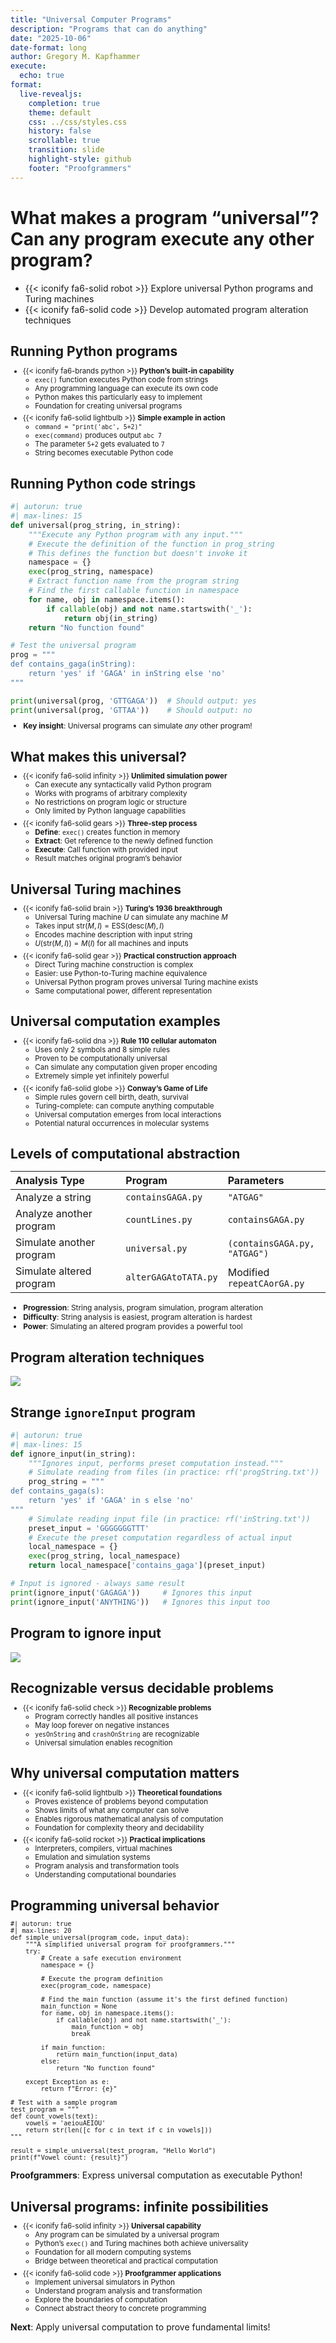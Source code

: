 ```yaml
---
title: "Universal Computer Programs"
description: "Programs that can do anything"
date: "2025-10-06"
date-format: long
author: Gregory M. Kapfhammer
execute:
  echo: true
format:
  live-revealjs:
    completion: true
    theme: default
    css: ../css/styles.css
    history: false
    scrollable: true
    transition: slide
    highlight-style: github
    footer: "Proofgrammers"
---
```


# What makes a program "universal"? Can any program execute any other program?

::: fragment

- {{< iconify fa6-solid robot >}} Explore universal Python programs and Turing machines
- {{< iconify fa6-solid code >}} Develop automated program alteration techniques

:::

## Running Python programs

::: {.incremental style="margin-top: -0.5em; font-size: 0.825em;"} 

- {{< iconify fa6-brands python >}} **Python's built-in capability**
    - `exec()` function executes Python code from strings
    - Any programming language can execute its own code
    - Python makes this particularly easy to implement
    - Foundation for creating universal programs

:::

::: {.incremental style="margin-top: -0.5em; font-size: 0.825em;"}

- {{< iconify fa6-solid lightbulb >}} **Simple example in action**
    - `command = "print('abc', 5+2)"`
    - `exec(command)` produces output `abc 7`
    - The parameter `5+2` gets evaluated to `7`
    - String becomes executable Python code

:::

## Running Python code strings

```python
#| autorun: true
#| max-lines: 15
def universal(prog_string, in_string):
    """Execute any Python program with any input."""
    # Execute the definition of the function in prog_string
    # This defines the function but doesn't invoke it
    namespace = {}
    exec(prog_string, namespace)
    # Extract function name from the program string
    # Find the first callable function in namespace
    for name, obj in namespace.items():
        if callable(obj) and not name.startswith('_'):
            return obj(in_string)
    return "No function found"

# Test the universal program
prog = """
def contains_gaga(inString):
    return 'yes' if 'GAGA' in inString else 'no'
"""

print(universal(prog, 'GTTGAGA'))  # Should output: yes
print(universal(prog, 'GTTAA'))    # Should output: no
```

::: {.fragment .fade style="margin-top: -0.35em; font-size: 0.85em;"}

- **Key insight**: Universal programs can simulate *any* other program!

:::

## What makes this universal?

::: {.incremental style="margin-top: -0.5em; font-size: 0.825em;"} 

- {{< iconify fa6-solid infinity >}} **Unlimited simulation power**
    - Can execute any syntactically valid Python program
    - Works with programs of arbitrary complexity
    - No restrictions on program logic or structure
    - Only limited by Python language capabilities

:::

::: {.incremental style="margin-top: -0.5em; font-size: 0.825em;"}

- {{< iconify fa6-solid gears >}} **Three-step process**
    - **Define**: `exec()` creates function in memory
    - **Extract**: Get reference to the newly defined function  
    - **Execute**: Call function with provided input
    - Result matches original program's behavior

:::

## Universal Turing machines

::: {.incremental style="margin-top: -0.5em; font-size: 0.825em;"} 

- {{< iconify fa6-solid brain >}} **Turing's 1936 breakthrough**
    - Universal Turing machine $U$ can simulate any machine $M$
    - Takes input $\text{str}(M, I) = \text{ESS}(\text{desc}(M), I)$
    - Encodes machine description with input string
    - $U(\text{str}(M, I)) = M(I)$ for all machines and inputs

:::

::: {.incremental style="margin-top: -0.5em; font-size: 0.825em;"}

- {{< iconify fa6-solid gear >}} **Practical construction approach**
    - Direct Turing machine construction is complex
    - Easier: use Python-to-Turing machine equivalence
    - Universal Python program proves universal Turing machine exists
    - Same computational power, different representation

:::

## Universal computation examples

::: {.incremental style="margin-top: -0.5em; font-size: 0.825em;"} 

- {{< iconify fa6-solid dna >}} **Rule 110 cellular automaton**
    - Uses only 2 symbols and 8 simple rules
    - Proven to be computationally universal
    - Can simulate any computation given proper encoding
    - Extremely simple yet infinitely powerful

:::

::: {.incremental style="margin-top: -0.5em; font-size: 0.825em;"}

- {{< iconify fa6-solid globe >}} **Conway's Game of Life**
    - Simple rules govern cell birth, death, survival
    - Turing-complete: can compute anything computable
    - Universal computation emerges from local interactions
    - Potential natural occurrences in molecular systems

:::

## Levels of computational abstraction

::: {.fragment style="margin-top: -0.2em; font-size: 0.85em;"}


| **Analysis Type** | **Program** | **Parameters** |
|:------------------|:------------|:---------------|
| Analyze a string | `containsGAGA.py` | `"ATGAG"` |
| Analyze another program | `countLines.py` | `containsGAGA.py` |
| Simulate another program | `universal.py` | `(containsGAGA.py, "ATGAG")` |
| Simulate altered program | `alterGAGAtoTATA.py` | Modified `repeatCAorGA.py` |


:::

::: {.fragment .fade style="font-size: 0.85em;"}

- **Progression**: String analysis, program simulation, program alteration
- **Difficulty**: String analysis is easiest, program alteration is hardest
- **Power**: Simulating an altered program provides a powerful tool

:::

## Program alteration techniques

![](06-universal-programs_5.png)

## Strange `ignoreInput` program

```python
#| autorun: true
#| max-lines: 15
def ignore_input(in_string):
    """Ignores input, performs preset computation instead."""
    # Simulate reading from files (in practice: rf('progString.txt'))
    prog_string = """
def contains_gaga(s):
    return 'yes' if 'GAGA' in s else 'no'
"""
    # Simulate reading input file (in practice: rf('inString.txt'))
    preset_input = 'GGGGGGGTTT'
    # Execute the preset computation regardless of actual input
    local_namespace = {}
    exec(prog_string, local_namespace)
    return local_namespace['contains_gaga'](preset_input)

# Input is ignored - always same result
print(ignore_input('GAGAGA'))     # Ignores this input
print(ignore_input('ANYTHING'))   # Ignores this input too
```

## Program to ignore input

![](06-universal-programs_8.png)

## Recognizable versus decidable problems

::: {.incremental style="margin-top: -0.5em; font-size: 0.825em;"} 

- {{< iconify fa6-solid check >}} **Recognizable problems**
    - Program correctly handles all positive instances
    - May loop forever on negative instances
    - `yesOnString` and `crashOnString` are recognizable
    - Universal simulation enables recognition

:::

## Why universal computation matters

::: {.incremental style="margin-top: -0.5em; font-size: 0.825em;"} 

- {{< iconify fa6-solid lightbulb >}} **Theoretical foundations**
    - Proves existence of problems beyond computation
    - Shows limits of what any computer can solve
    - Enables rigorous mathematical analysis of computation
    - Foundation for complexity theory and decidability

:::

::: {.incremental style="margin-top: -0.5em; font-size: 0.825em;"}

- {{< iconify fa6-solid rocket >}} **Practical implications**
    - Interpreters, compilers, virtual machines
    - Emulation and simulation systems
    - Program analysis and transformation tools
    - Understanding computational boundaries

:::

## Programming universal behavior

::: {.fragment style="margin-top: -0.5em; font-size: 0.85em;"}

```pyodide
#| autorun: true
#| max-lines: 20
def simple_universal(program_code, input_data):
    """A simplified universal program for proofgrammers."""
    try:
        # Create a safe execution environment
        namespace = {}
        
        # Execute the program definition
        exec(program_code, namespace)
        
        # Find the main function (assume it's the first defined function)
        main_function = None
        for name, obj in namespace.items():
            if callable(obj) and not name.startswith('_'):
                main_function = obj
                break
        
        if main_function:
            return main_function(input_data)
        else:
            return "No function found"
            
    except Exception as e:
        return f"Error: {e}"

# Test with a sample program
test_program = """
def count_vowels(text):
    vowels = 'aeiouAEIOU'
    return str(len([c for c in text if c in vowels]))
"""

result = simple_universal(test_program, "Hello World")
print(f"Vowel count: {result}")
```

:::

::: {.fragment .fade .boxed-content style="font-size: 1.0em;"}
**Proofgrammers**: Express universal computation as executable Python!
:::

## Universal programs: infinite possibilities

::: {.incremental style="margin-top: -0.5em; font-size: 0.825em;"} 

- {{< iconify fa6-solid infinity >}} **Universal capability**
    - Any program can be simulated by a universal program
    - Python's `exec()` and Turing machines both achieve universality
    - Foundation for all modern computing systems
    - Bridge between theoretical and practical computation

:::

::: {.incremental style="margin-top: -0.5em; font-size: 0.825em;"}

- {{< iconify fa6-solid code >}} **Proofgrammer applications**
    - Implement universal simulators in Python
    - Understand program analysis and transformation
    - Explore the boundaries of computation
    - Connect abstract theory to concrete programming

:::

::: {.fragment .fade .boxed-content style="font-size: 1.0em;"}
**Next**: Apply universal computation to prove fundamental limits!
:::
